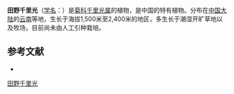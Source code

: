 {{Speciesbox
| name = 田野千里光
| status = 
| status_system = 
| image =
| genus = Senecio
| species = oryzetorum
| authority = Diels
}}

'''田野千里光'''（[[学名|学名]]：{{lang|la|''Senecio oryzetorum''}}）是[[菊科|菊科]][[千里光属|千里光属]]的植物，是中国的特有植物。分布在[[中国大陆|中国大陆]]的[[云南|云南]]等地，生长于海拔1,500米至2,400米的地区，多生长于潮湿开旷草地以及牧场，目前尚未由人工引种栽培。

== 参考文献 ==
<div class="references-small">
* {{cite web| url =http://www.bioinfo.cn/db05/KmzwSpecies.php?action=view&id=5382| title =田野千里光| work =《中国高等植物数据库全库》| publisher =中国科学院微生物研究所| author =昆明植物研究所| accessdate =2009-02-25| archive-date =2018-06-28| archive-url =https://web.archive.org/web/20180628204035/http://www.bioinfo.cn/db05/KmzwSpecies.php?action=view| dead-url =yes}}
</div>
{{Taxonbar|from=Q15231796}}

[[Category:千里光属|田野千里光]]


{{植物小作品}}
